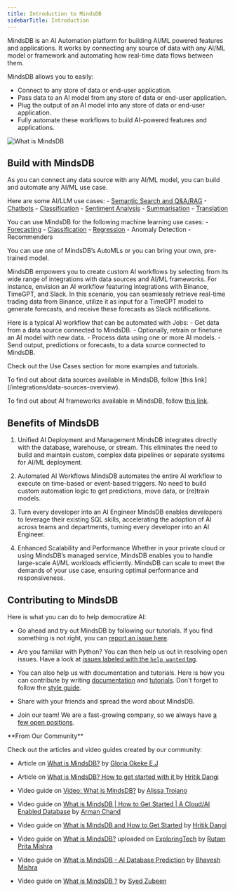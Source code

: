 ```yaml
---
title: Introduction to MindsDB
sidebarTitle: Introduction
---
```


MindsDB is an AI Automation platform for building AI/ML powered features and applications. It works by connecting any source of data with any AI/ML model or framework and automating how real-time data flows between them.

MindsDB allows you to easily:

 - Connect to any store of data or end-user application.
 - Pass data to an AI model from any store of data or end-user application.
 - Plug the output of an AI model into any store of data or end-user application.
 - Fully automate these workflows to build AI-powered features and applications.

![What is MindsDB](/assets/what_is_mindsdb2.png)

## Build with MindsDB

As you can connect any data source with any AI/ML model, you can build and automate any AI/ML use case.

Here are some AI/LLM use cases:
      - [Semantic Search and Q&A/RAG](/nlp/question-answering-inside-mysql-with-openai)
      - [Chatbots](/sql/tutorials/twitterbot-mariadb-enterprise-server-skysql)
      - [Classification](/nlp/nlp-extended-examples#text-classification)
      - [Sentiment Analysis](/nlp/sentiment-analysis-inside-mysql-with-openai)
      - [Summarisation](/nlp/text-summarization-inside-mysql-with-openai)
      - [Translation](/nlp/nlp-extended-examples#translation)

You can use MindsDB for the following machine learning use cases:
      - [Forecasting](/sql/tutorials/eeg-forecasting)
      - [Classification](/sql/tutorials/customer-churn)
      - [Regression](/sql/tutorials/home-rentals)
      - Anomaly Detection
      - Recommenders

You can use one of MindsDB’s AutoMLs or you can bring your own, pre-trained model.

MindsDB empowers you to create custom AI workflows by selecting from its wide range of integrations with data sources and AI/ML frameworks. For instance, envision an AI workflow featuring integrations with Binance, TimeGPT, and Slack. In this scenario, you can seamlessly retrieve real-time trading data from Binance, utilize it as input for a TimeGPT model to generate forecasts, and receive these forecasts as Slack notifications.

Here is a typical AI workflow that can be automated with Jobs:
      - Get data from a data source connected to MindsDB.
      - Optionally, retrain or finetune an AI model with new data.
      - Process data using one or more AI models.
      - Send output, predictions or forecasts, to a data source connected to MindsDB.

Check out the Use Cases section for more examples and tutorials.

<Note>
To find out about data sources available in MindsDB, follow [this link](/integrations/data-sources-overview).

To find out about AI frameworks available in MindsDB, follow [this link](/integrations/ml-engines-overview).
</Note>

## Benefits of MindsDB

1. Unified AI Deployment and Management
    MindsDB integrates directly with the database, warehouse, or stream. This eliminates the need to build and maintain custom, complex data pipelines or separate systems for AI/ML deployment.

2. Automated AI Workflows
    MindsDB automates the entire AI workflow to execute on time-based or event-based triggers. No need to build custom automation logic to get predictions, move data, or (re)train models.

3. Turn every developer into an AI Engineer
    MindsDB enables developers to leverage their existing SQL skills, accelerating the adoption of AI across teams and departments, turning every developer into an AI Engineer.

4. Enhanced Scalability and Performance
    Whether in your private cloud or using MindsDB’s managed service, MindsDB enables you to handle large-scale AI/ML workloads efficiently. MindsDB can scale to meet the demands of your use case, ensuring optimal performance and responsiveness.

## Contributing to MindsDB

Here is what you can do to help democratize AI:

* Go ahead and try out MindsDB by following our tutorials. If you find something is not right, you can [report an issue here](https://github.com/mindsdb/mindsdb/issues/new/choose).

* Are you familiar with Python? You can then help us out in resolving open issues. Have a look at [issues labeled with the `help wanted` tag](https://github.com/mindsdb/mindsdb/labels/help%20wanted).

* You can also help us with documentation and tutorials. Here is how you can contribute by writing [documentation](/contribute/docs/) and [tutorials](/contribute/tutorials). Don't forget to follow the [style guide](/docs-rules/).

* Share with your friends and spread the word about MindsDB.

* Join our team! We are a fast-growing company, so we always have [a few open positions](https://mindsdb.com/careers/).

<Tip>
**From Our Community**

Check out the articles and video guides created by our community:

- Article on [What is MindsDB?](https://medium.com/@okekeebubechukwu08/what-is-mindsdb-b6862af21492)
  by [Gloria Okeke E.J](https://medium.com/@okekeebubechukwu08)

- Article on [What is MindsDB? How to get started with it ](https://medium.com/@hritikd3/what-is-mindsdb-how-to-get-started-2b3cf6d99707)
  by [Hritik Dangi](https://github.com/hritikd3)

- Video guide on [Video: What is MindsDB?](https://www.youtube.com/watch?v=SrDPYqQrzaw) by
  [Alissa Troiano](https://github.com/alissatroiano)

- Video guide on [What is MindsDB | How to Get Started | A Cloud/AI Enabled Database](https://www.youtube.com/watch?v=XWDVxYVGH9M)
  by [Arman Chand](https://github.com/ArmanChand)

- Video guide on [What is MindsDB and How to Get Started](https://youtu.be/zHReFuFUI34) by
  [Hritik Dangi](https://www.linkedin.com/in/hritikd3/)

- Video guide on [What is MindsDB?](https://www.youtube.com/watch?v=i2tMs4MX_yw) uploaded on
  [ExploringTech](https://www.youtube.com/channel/UCBMdmavh3528_4Yn6WR7p7Q) by
  [Rutam Prita Mishra](https://community.ops.io/rutamhere)

- Video guide on [What is MindsDB - AI Database Prediction](https://www.youtube.com/watch?v=8ySq7Y3sfJs)
  by [Bhavesh Mishra](https://github.com/thefool76)

- Video guide on [What is MindsDB ?](https://www.youtube.com/watch?v=81Q2aQWuwDM) by
  [Syed Zubeen](https://github.com/syedzubeen)
</Tip>
